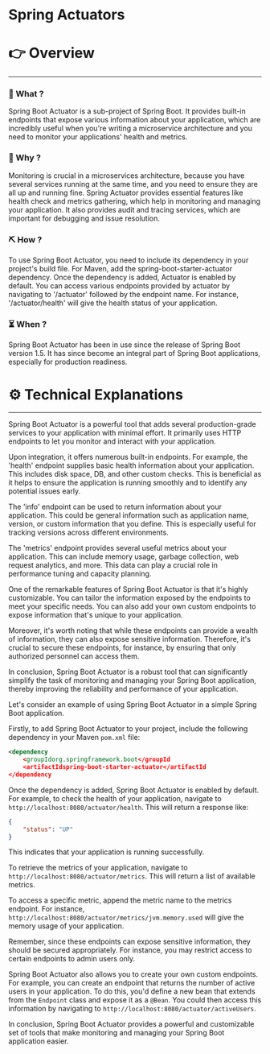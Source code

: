 # Spring Actuators


# 👉 Overview

---

### 👀 What ?

Spring Boot Actuator is a sub-project of Spring Boot. It provides built-in endpoints that expose various information about your application, which are incredibly useful when you're writing a microservice architecture and you need to monitor your applications' health and metrics.


### 🧐 Why ?

Monitoring is crucial in a microservices architecture, because you have several services running at the same time, and you need to ensure they are all up and running fine. Spring Actuator provides essential features like health check and metrics gathering, which help in monitoring and managing your application. It also provides audit and tracing services, which are important for debugging and issue resolution.


### ⛏️ How ?

To use Spring Boot Actuator, you need to include its dependency in your project's build file. For Maven, add the spring-boot-starter-actuator dependency. Once the dependency is added, Actuator is enabled by default. You can access various endpoints provided by actuator by navigating to '/actuator' followed by the endpoint name. For instance, '/actuator/health' will give the health status of your application.


### ⏳ When ?

Spring Boot Actuator has been in use since the release of Spring Boot version 1.5. It has since become an integral part of Spring Boot applications, especially for production readiness.


# ⚙️ Technical Explanations

---

Spring Boot Actuator is a powerful tool that adds several production-grade services to your application with minimal effort. It primarily uses HTTP endpoints to let you monitor and interact with your application.

Upon integration, it offers numerous built-in endpoints. For example, the 'health' endpoint supplies basic health information about your application. This includes disk space, DB, and other custom checks. This is beneficial as it helps to ensure the application is running smoothly and to identify any potential issues early.

The 'info' endpoint can be used to return information about your application. This could be general information such as application name, version, or custom information that you define. This is especially useful for tracking versions across different environments.

The 'metrics' endpoint provides several useful metrics about your application. This can include memory usage, garbage collection, web request analytics, and more. This data can play a crucial role in performance tuning and capacity planning.

One of the remarkable features of Spring Boot Actuator is that it's highly customizable. You can tailor the information exposed by the endpoints to meet your specific needs. You can also add your own custom endpoints to expose information that's unique to your application.

Moreover, it's worth noting that while these endpoints can provide a wealth of information, they can also expose sensitive information. Therefore, it's crucial to secure these endpoints, for instance, by ensuring that only authorized personnel can access them.

In conclusion, Spring Boot Actuator is a robust tool that can significantly simplify the task of monitoring and managing your Spring Boot application, thereby improving the reliability and performance of your application.

Let's consider an example of using Spring Boot Actuator in a simple Spring Boot application.

Firstly, to add Spring Boot Actuator to your project, include the following dependency in your Maven `pom.xml` file:

```xml
<dependency
    <groupIdorg.springframework.boot</groupId
    <artifactIdspring-boot-starter-actuator</artifactId
</dependency

```

Once the dependency is added, Spring Boot Actuator is enabled by default. For example, to check the health of your application, navigate to `http://localhost:8080/actuator/health`. This will return a response like:

```json
{
    "status": "UP"
}

```

This indicates that your application is running successfully.

To retrieve the metrics of your application, navigate to `http://localhost:8080/actuator/metrics`. This will return a list of available metrics.

To access a specific metric, append the metric name to the metrics endpoint. For instance, `http://localhost:8080/actuator/metrics/jvm.memory.used` will give the memory usage of your application.

Remember, since these endpoints can expose sensitive information, they should be secured appropriately. For instance, you may restrict access to certain endpoints to admin users only.

Spring Boot Actuator also allows you to create your own custom endpoints. For example, you can create an endpoint that returns the number of active users in your application. To do this, you'd define a new bean that extends from the `Endpoint` class and expose it as a `@Bean`. You could then access this information by navigating to `http://localhost:8080/actuator/activeUsers`.

In conclusion, Spring Boot Actuator provides a powerful and customizable set of tools that make monitoring and managing your Spring Boot application easier.
